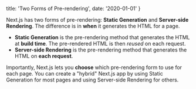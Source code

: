   title: 'Two Forms of Pre-rendering',
  date: '2020-01-01'
}

Next.js has two forms of pre-rendering: **Static Generation** and **Server-side Rendering**. The difference is in **when** it generates the HTML for a page.

<!--more-->

- **Static Generation** is the pre-rendering method that generates the HTML at **build time**. The pre-rendered HTML is then _reused_ on each request.
- **Server-side Rendering** is the pre-rendering method that generates the HTML on **each request**.

Importantly, Next.js lets you **choose** which pre-rendering form to use for each page. You can create a "hybrid" Next.js app by using Static Generation for most pages and using Server-side Rendering for others.
